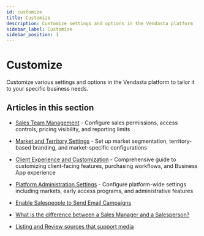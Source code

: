 ```yaml
---
id: customize
title: Customize
description: Customize settings and options in the Vendasta platform
sidebar_label: Customize
sidebar_position: 1
---
```


# Customize

Customize various settings and options in the Vendasta platform to tailor it to your specific business needs.

## Articles in this section

- [Sales Team Management](./sales-team-management.md) - Configure sales permissions, access controls, pricing visibility, and reporting limits
- [Market and Territory Settings](./market-and-territory-settings.md) - Set up market segmentation, territory-based branding, and market-specific configurations
- [Client Experience and Customization](./client-experience-and-customization.md) - Comprehensive guide to customizing client-facing features, purchasing workflows, and Business App experience
- [Platform Administration Settings](./platform-administration-settings.md) - Configure platform-wide settings including markets, early access programs, and administrative features

- [Enable Salespeople to Send Email Campaigns](./enable-salespeople-to-send-email-campaigns.mdx)
- [What is the difference between a Sales Manager and a Salesperson?](./sales-manager-vs-salesperson-difference.mdx)
- [Listing and Review sources that support media](./listing-and-review-sources-that-support-media.mdx)